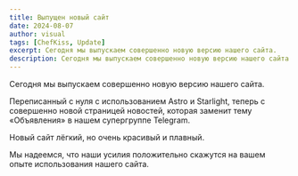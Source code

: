 ```yaml
---
title: Выпущен новый сайт
date: 2024-08-07
author: visual
tags: [ChefKiss, Update]
excerpt: Сегодня мы выпускаем совершенно новую версию нашего сайта.
description: Сегодня мы выпускаем совершенно новую версию нашего сайта.
---
```


Сегодня мы выпускаем совершенно новую версию нашего сайта.

Переписанный с нуля с использованием Astro и Starlight, теперь с совершенно новой страницей новостей, которая заменит тему «Объявления» в нашем супергруппе Telegram.

Новый сайт лёгкий, но очень красивый и плавный.

Мы надеемся, что наши усилия положительно скажутся на вашем опыте использования нашего сайта.
